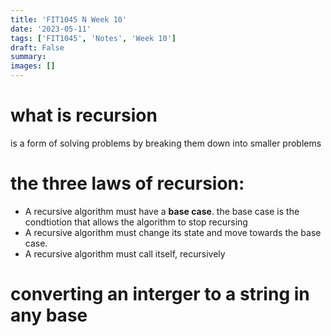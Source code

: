 ```yaml
---
title: 'FIT1045 N Week 10'
date: '2023-05-11'
tags: ['FIT1045', 'Notes', 'Week 10']
draft: False
summary:
images: []
---
```


# what is recursion

is a form of solving problems by breaking them down into smaller problems

# the three laws of recursion:

- A recursive algorithm must have a **base case**. the base case is the condtiotion that allows the algorithm to stop recursing
- A recursive algorithm must change its state and move towards the base case.
- A recursive algorithm must call itself, recursively

# converting an interger to a string in any base
